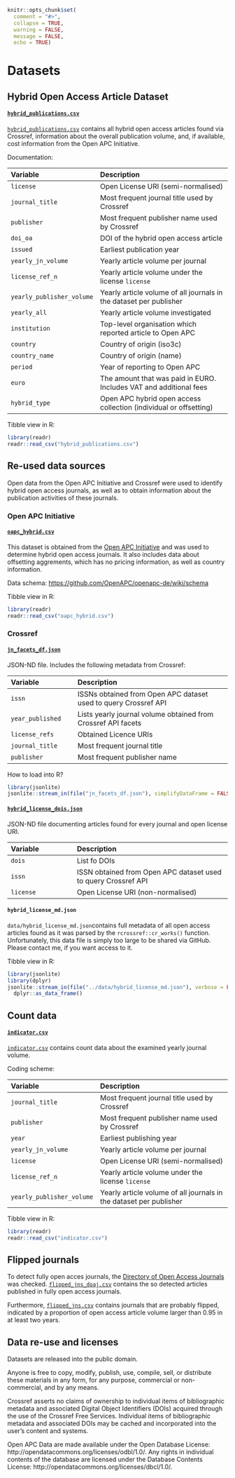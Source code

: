 ```r
knitr::opts_chunk$set(
  comment = "#>",
  collapse = TRUE,
  warning = FALSE,
  message = FALSE,
  echo = TRUE)
```

# Datasets

## Hybrid Open Access Article Dataset

#### [`hybrid_publications.csv`](hybrid_publications.csv) 

[`hybrid_publications.csv`](hybrid_publications.csv) contains all hybrid open access articles found via Crossref, information about the overall publication volume, and, if available, cost information from the Open APC Initiative.

Documentation:

|Variable                   |Description
|:--------------------------|:------------------------------------------------------------------|
|`license`                  |Open License URI (semi-normalised)                                 |
|`journal_title`            |Most frequent journal title used by Crossref                       |
|`publisher`                |Most frequent publisher name used by Crossref                      |
|`doi_oa`                   |DOI of the hybrid open access article                              |
|`issued`                   |Earliest publication year                                          |            
|`yearly_jn_volume`         |Yearly article volume per journal                                  |
|`license_ref_n`            |Yearly article volume under the license `license`                  |
|`yearly_publisher_volume`  |Yearly article volume of all journals in the dataset per publisher |
|`yearly_all`               |Yearly article volume investigated                                 |
|`institution`              |Top-level organisation which reported article to Open APC          |
|`country`                  |Country of origin (iso3c)                                          |
|`country_name`             |Country of origin (name)                                           |
|`period`                   |Year of reporting to Open APC                                      |
|`euro`                     |The amount that was paid in EURO. Includes VAT and additional fees |
|`hybrid_type`              |Open APC hybrid open access collection (individual or offsetting)  |

Tibble view in R:

```r
library(readr)
readr::read_csv("hybrid_publications.csv")
```

## Re-used data sources

Open data from the Open APC Initiative and Crossref were used to identify hybrid open access journals, as well as to obtain information about the publication activities of these journals.

### Open APC Initiative

#### [`oapc_hybrid.csv`](oapc_hybrid.csv)

This dataset is obtained from the [Open APC Initiative](https://github.com/openapc/openapc-de) and was used to determine hybrid open access journals. It also includes data about offsetting aggrements, which has no pricing information, as well as country information.

Data schema: <https://github.com/OpenAPC/openapc-de/wiki/schema>

Tibble view in R:

```r
library(readr)
readr::read_csv("oapc_hybrid.csv")
```

### Crossref

#### [`jn_facets_df.json`](jn_facets_df.json)

JSON-ND file. Includes the following metadata from Crossref:

|Variable                     |Description                                                        |
|:----------------------------|:------------------------------------------------------------------|
|`issn`                       |ISSNs obtained from Open APC dataset used to query Crossref API    |
|`year_published`             |Lists yearly journal volume obtained from Crossref API facets      |
|`license_refs`               |Obtained Licence URIs                                              |
|`journal_title`              |Most frequent journal title                                        |
|`publisher`                  |Most frequent publisher name                                       |

How to load into R?

```r
library(jsonlite)
jsonlite::stream_in(file("jn_facets_df.json"), simplifyDataFrame = FALSE)
```

#### [`hybrid_license_dois.json`](hybrid_license_dois.json)

JSON-ND file documenting articles found for every journal and open license URI.

Variable                    |Description
|:--------------------------|:--------------------------------------------------------------|
|`dois`                     |List fo DOIs                                                   |
|`issn`                     |ISSN obtained from Open APC dataset used to query Crossref API |
|`license`                  |Open License URI (non-normalised)                              |

#### `hybrid_license_md.json`

`data/hybrid_license_md.json`contains full metadata of all open access articles found as it was parsed by the `rcrossref::cr_works()` function. Unfortunately, this data file is simply too large to be shared via GitHub. Please contact me, if you want access to it.

Tibble view in R:

```r
library(jsonlite)
library(dplyr)
jsonlite::stream_in(file("../data/hybrid_license_md.json"), verbose = FALSE) %>%
  dplyr::as_data_frame()
```

## Count data

#### [`indicator.csv`](indicator.csv)

[`indicator.csv`](indicator.csv) contains count data about the examined yearly journal volume. 

Coding scheme:

|Variable                    |Description
|:--------------------------|:------------------------------------------------------------------|
|`journal_title`            |Most frequent journal title used by Crossref                       |
|`publisher`                |Most frequent publisher name used by Crossref                      |
|`year`                     |Earliest publishing year                                           |
|`yearly_jn_volume`         |Yearly article volume per journal                                  |
|`license`                  |Open License URI (semi-normalised)                                 |
|`license_ref_n`            |Yearly article volume under the license `license`                  |
|`yearly_publisher_volume`  |Yearly article volume of all journals in the dataset per publisher |   


Tibble view in R:

```r
library(readr)
readr::read_csv("indicator.csv")
```

## Flipped journals

To detect fully open acces journals, the [Directory of Open Access Journals](https://doaj.org/) was checked. [`flipped_jns_doaj.csv`](flipped_jns_doaj.csv) contains the so detected articles published in fully open access journals.

Furthermore, [`flipped_jns.csv`](flipped_jns_doaj.csv) contains journals that are probably flipped, indicated by a proportion of open access article volume larger than 0.95 in at least two years.


## Data re-use and licenses

Datasets are released into the public domain.

Anyone is free to copy, modify, publish, use, compile, sell, or distribute these materials in any form, for any purpose, commercial or non-commercial, and by any means.

Crossref asserts no claims of ownership to individual items of bibliographic metadata and associated Digital Object Identifiers (DOIs) acquired through the use of the Crossref Free Services. Individual items of bibliographic metadata and associated DOIs may be cached and incorporated into the user's content and systems.

Open APC Data are made available under the Open Database License: http://opendatacommons.org/licenses/odbl/1.0/. Any rights in individual contents of the database are licensed under the Database Contents License: http://opendatacommons.org/licenses/dbcl/1.0/.